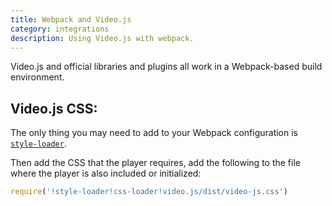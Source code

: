 ```yaml
---
title: Webpack and Video.js
category: integrations
description: Using Video.js with webpack.
---
```


Video.js and official libraries and plugins all work in a Webpack-based build environment.

## Video.js CSS:

The only thing you may need to add to your Webpack configuration is [`style-loader`](https://webpack.js.org/loaders/style-loader/).

Then add the CSS that the player requires, add the following to the file where the player is also included or initialized:

```js
require('!style-loader!css-loader!video.js/dist/video-js.css')
```
